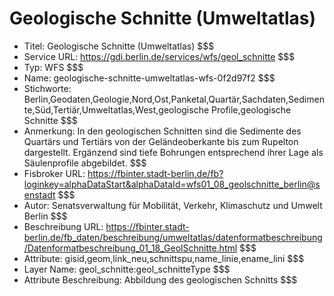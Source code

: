 # Geologische Schnitte (Umweltatlas)
- Titel: Geologische Schnitte (Umweltatlas) $$$
- Service URL: https://gdi.berlin.de/services/wfs/geol_schnitte $$$
- Typ: WFS $$$
- Name: geologische-schnitte-umweltatlas-wfs-0f2d97f2 $$$
- Stichworte: Berlin,Geodaten,Geologie,Nord,Ost,Panketal,Quartär,Sachdaten,Sedimente,Süd,Tertiär,Umweltatlas,West,geologische Profile,geologische Schnitte $$$
- Anmerkung: In den geologischen Schnitten sind die Sedimente des Quartärs und Tertiärs von der Geländeoberkante bis zum Rupelton dargestellt. Ergänzend sind tiefe Bohrungen entsprechend ihrer Lage als Säulenprofile abgebildet. $$$
- Fisbroker URL: https://fbinter.stadt-berlin.de/fb?loginkey=alphaDataStart&alphaDataId=wfs01_08_geolschnitte_berlin@senstadt $$$
- Autor: Senatsverwaltung für Mobilität, Verkehr, Klimaschutz und Umwelt Berlin $$$
- Beschreibung URL: https://fbinter.stadt-berlin.de/fb_daten/beschreibung/umweltatlas/datenformatbeschreibung/Datenformatbeschreibung_01_18_GeolSchnitte.html $$$
- Attribute: gisid,geom,link_neu,schnittspu,name_linie,ename_lini $$$
- Layer Name: geol_schnitte:geol_schnitteType $$$
- Attribute Beschreibung: Abbildung des geologischen Schnitts $$$
